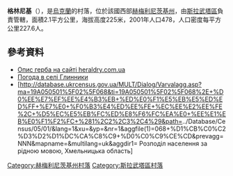 {{coord|50|26|39|N|26|53|46|E|scale:100000|display=title}}

'''格林尼基'''（{{lang-uk|Глинники}}），是[[烏克蘭|烏克蘭]]的村落，位於該國西部[[赫梅利尼茨基州|赫梅利尼茨基州]]，由[[斯拉武塔區|斯拉武塔區]]負責管轄，面積2.1平方公里，海拔高度225米，2001年人口478，人口密度每平方公里227.6人。

==參考資料==
*[http://www.heraldry.com.ua/index.php3?lang=U&context=info&id=11744#verh Опис герба на сайті heraldry.com.ua] {{Wayback|url=http://www.heraldry.com.ua/index.php3?lang=U&context=info&id=11744#verh |date=20160410004731 }}
* [http://weather.in.ua/ua/hmel'nickaja/5203 Погода в селі Глинники] {{Wayback|url=http://weather.in.ua/ua/hmel%27nickaja/5203 |date=20111220113455 }}
* [http://database.ukrcensus.gov.ua/MULT/Dialog/Varvalagg.asp?ma=19A050501%5F02%5F068&ti=19A050501%5F02%5F068%2E+%D0%EE%E7%EF%EE%E4%B3%EB+%ED%E0%F1%E5%EB%E5%ED%ED%FF+%E7%E0+%F0%B3%E4%ED%EE%FE+%EC%EE%E2%EE%FE%2C+%D5%EC%E5%EB%FC%ED%E8%F6%FC%EA%E0+%EE%E1%EB%E0%F1%F2%FC+%281%2C2%2C3%2C4%29&path=../Database/Census/05/01/&lang=1&xu=&yp=&nr=1&aggfile(1)=068+%D1%CB%C0%C2%D3%D2%D1%DC%CA%C8%C9+%D0%C0%C9%CE%CD&prevagg=NNN&mapname=&multilang=uk&aggdir1= Розподіл населення за рідною мовою, Хмельницька область] {{Wayback|url=http://database.ukrcensus.gov.ua/MULT/Dialog/Varvalagg.asp?ma=19A050501_02_068&ti=19A050501_02_068.+%D0%EE%E7%EF%EE%E4%B3%EB+%ED%E0%F1%E5%EB%E5%ED%ED%FF+%E7%E0+%F0%B3%E4%ED%EE%FE+%EC%EE%E2%EE%FE%2C+%D5%EC%E5%EB%FC%ED%E8%F6%FC%EA%E0+%EE%E1%EB%E0%F1%F2%FC+%281%2C2%2C3%2C4%29&path=..%2FDatabase%2FCensus%2F05%2F01%2F&lang=1&xu=&yp=&nr=1&aggfile%281%29=068+%D1%CB%C0%C2%D3%D2%D1%DC%CA%C8%C9+%D0%C0%C9%CE%CD&prevagg=NNN&mapname=&multilang=uk&aggdir1= |date=20160304200450 }}

{{DEFAULTSORT:Глинники}}
[[Category:赫梅利尼茨基州村落|Category:赫梅利尼茨基州村落]]
[[Category:斯拉武塔區村落|Category:斯拉武塔區村落]]


{{Khmelnytskyi-geo-stub}}